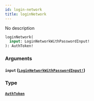 ```yaml
---
id: login-network
title: loginNetwork
---
```


No description

```graphql
loginNetwork(
  input: LoginNetworkWithPasswordInput!
): AuthToken!

```

### Arguments

#### `input` ([`LoginNetworkWithPasswordInput!`](/graphql/inputs/login-network-with-password-input))

### Type

#### [`AuthToken`](/graphql/objects/auth-token)
